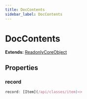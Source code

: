 ```yaml
---
title: DocContents
sidebar_label: DocContents
---
```


# DocContents

**Extends:** [ReadonlyCoreObject](/api/types/readonlycoreobject)

## Properties

### record

```typescript
record: [Item](/api/classes/item)<>
```

